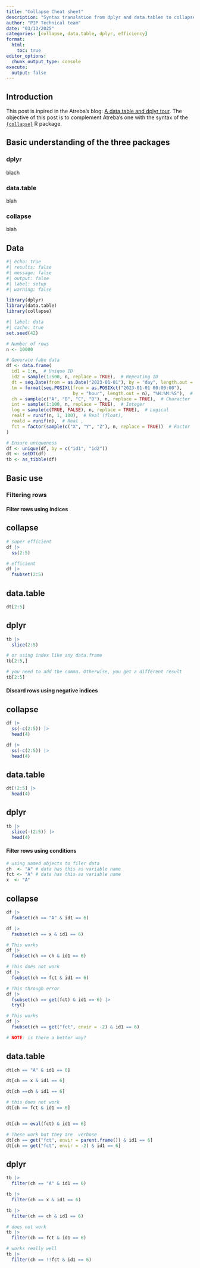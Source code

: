 ```yaml
---
title: "Collapse Cheat sheet"
description: "Syntax translation from dplyr and data.tablen to collapse"
author: "PIP Technical team"
date: "03/13/2025"
categories: [collapse, data.table, dplyr, efficiency]
format:
  html:
    toc: true
editor_options: 
  chunk_output_type: console
execute:
  output: false
---
```


## Introduction

This post is inpired in the Atreba's blog: [A data.table and dplyr tour](https://atrebas.github.io/post/2019-03-03-datatable-dplyr/). The objective of this post is to complement Atreba's one with the syntax of the [`{collapse}`](https://sebkrantz.github.io/collapse/) R package.

## Basic understanding of the three packages

### dplyr

blach

### data.table

blah

### collapse

blah

## Data

```r
#| echo: true
#| results: false
#| message: false
#| output: false
#| label: setup
#| warning: false

library(dplyr)
library(data.table)
library(collapse)

```

```r
#| label: data
#| cache: true
set.seed(42)

# Number of rows
n <- 10000

# Generate fake data
df <- data.frame(
  id1 = 1:n,  # Unique ID
  id2 = sample(1:500, n, replace = TRUE),  # Repeating ID
  dt = seq.Date(from = as.Date("2023-01-01"), by = "day", length.out = n),  # Dates
  tm = format(seq.POSIXt(from = as.POSIXct("2023-01-01 00:00:00"), 
                         by = "hour", length.out = n), "%H:%M:%S"),  # Time
  ch = sample(c("A", "B", "C", "D"), n, replace = TRUE),  # Character
  int = sample(1:100, n, replace = TRUE),  # Integer
  log = sample(c(TRUE, FALSE), n, replace = TRUE),  # Logical
  realf = runif(n, 1, 100),  # Real (float),
  reald = runif(n),  # Real ,
  fct = factor(sample(c("X", "Y", "Z"), n, replace = TRUE))  # Factor
)

# Ensure uniqueness
df <- unique(df, by = c("id1", "id2"))
dt <- setDT(df)
tb <- as_tibble(df)

```

## Basic use

### Filtering rows

#### Filter rows using indices
::: panel-tabset


## collapse

```r

# super efficient
df |> 
  ss(2:5)

# efficient
df |> 
  fsubset(2:5)

```


## data.table

```r
dt[2:5]
```


## dplyr

```r
tb |> 
  slice(2:5)

# or using index like any data.frame
tb[2:5,]

# you need to add the comma. Otherwise, you get a different result
tb[2:5]

```

:::


#### Discard rows using negative indices  

::: panel-tabset
## collapse

```r

df |> 
  ss(-c(2:5)) |> 
  head(4)

df |> 
  ss(-c(2:5)) |> 
  head(4)

```


## data.table

```r
dt[!2:5] |> 
  head(4)
```


## dplyr

```r
tb |> 
  slice(-(2:5)) |> 
  head(4)

```

:::

#### Filter rows using conditions


::: panel-tabset

```r
# using named objects to filer data
ch  <- "A" # data has this as variable name
fct <- "A" # data has this as variable name
x  <- "A"
```


## collapse
```r
df |> 
  fsubset(ch == "A" & id1 == 6)

df |> 
  fsubset(ch == x & id1 == 6)

# This works
df |> 
  fsubset(ch == ch & id1 == 6)

# This does not work
df |> 
  fsubset(ch == fct & id1 == 6)

# This through error
df |> 
  fsubset(ch == get(fct) & id1 == 6) |> 
  try()

# This works
df |> 
  fsubset(ch == get("fct", envir = -2) & id1 == 6) 

# NOTE: is there a better way?

```


## data.table

```r
dt[ch == "A" & id1 == 6]

dt[ch == x & id1 == 6]

dt[ch ==ch & id1 == 6]

# this does not work
dt[ch == fct & id1 == 6]


dt[ch == eval(fct) & id1 == 6]

# These work but they are  verbose
dt[ch == get("fct", envir = parent.frame()) & id1 == 6]
dt[ch == get("fct", envir = -2) & id1 == 6]


```

## dplyr
```r
tb |> 
  filter(ch == "A" & id1 == 6)

tb |> 
  filter(ch == x & id1 == 6)

tb |> 
  filter(ch == ch & id1 == 6)

# does not work
tb |> 
  filter(ch == fct & id1 == 6)

# works really well
tb |> 
  filter(ch == !!fct & id1 == 6)

```

:::
